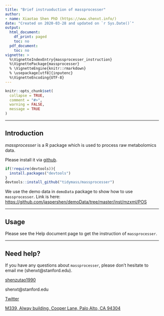 ```yaml
---
title: "Brief instruoduction of massprocesser"
author:
- name: Xiaotao Shen PhD (https://www.shenxt.info/)
date: "Created on 2020-03-28 and updated on `r Sys.Date()`"
output:
  html_document:
    df_print: paged
    toc: no
  pdf_document:
    toc: no
vignette: >
  %\VignetteIndexEntry{massprocesser_instruction}
  %\VignettePackage{massprocesser}
  % \VignetteEngine{knitr::rmarkdown}
  % \usepackage[utf8]{inputenc}
  %\VignetteEncoding{UTF-8}
---
```


```r
knitr::opts_chunk$set(
  collapse = TRUE,
  comment = "#>",
  warning = FALSE,
  message = TRUE
)
```

***

## **Introduction**


*massprocesser* is a R package which is used to process raw metabolomics data.

Please install it via [github](https://github.com/tidymass/massprocesser).

```r
if(!require(devtools)){
  install.packages("devtools")
}
devtools::install_github("tidymass/massprocesser")
```

We use the demo data in `demoData` package to show how to use `massprocesser`. Link is here: [https://github.com/jaspershen/demoData/tree/master/inst/mzxml/POS](https://github.com/jaspershen/demoData/tree/master/inst/mzxml/POS)

***

## **Usage**

Please see the Help document page to get the instruction of `massprocesser`.

***

## **Need help?**


If you have any questions about `massprocesser`, please don’t hesitate to email me (shenxt@stanford.edu).

<i class="fa fa-weixin"></i> [shenzutao1990](https://www.shenxt.info/files/wechat_QR.jpg)

<i class="fa fa-envelope"></i> shenxt@stanford.edu

<i class="fa fa-twitter"></i> [Twitter](https://twitter.com/JasperShen1990)

<i class="fa fa-map-marker-alt"></i> [M339, Alway building, Cooper Lane, Palo Alto, CA 94304](https://www.google.com/maps/place/Alway+Building/@37.4322345,-122.1770883,17z/data=!3m1!4b1!4m5!3m4!1s0x808fa4d335c3be37:0x9057931f3b312c29!8m2!3d37.4322345!4d-122.1748996)
